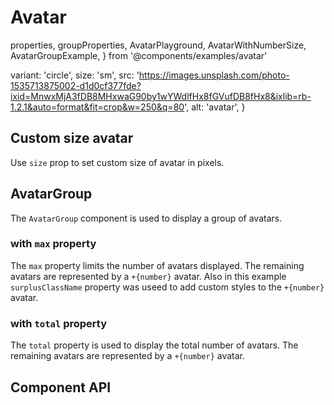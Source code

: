 # Avatar

  properties,
  groupProperties,
  AvatarPlayground,
  AvatarWithNumberSize,
  AvatarGroupExample,
} from '@components/examples/avatar'

  variant: 'circle',
  size: 'sm',
  src: 'https://images.unsplash.com/photo-1535713875002-d1d0cf377fde?ixid=MnwxMjA3fDB8MHxwaG90by1wYWdlfHx8fGVufDB8fHx8&ixlib=rb-1.2.1&auto=format&fit=crop&w=250&q=80',
  alt: 'avatar',
}

<AvatarPlayground />

## Custom size avatar

Use `size` prop to set custom size of avatar in pixels. <br/>

<AvatarWithNumberSize />

## AvatarGroup

The `AvatarGroup` component is used to display a group of avatars.

<AvatarGroupExample size={40} />

### with `max` property

The `max` property limits the number of avatars displayed. The remaining avatars are represented by a `+{number}` avatar.
Also in this example `surplusClassName` property was useed to add custom styles to the `+{number}` avatar.

<AvatarGroupExample max={3} surplusClassName='!bg-error-200' />

### with `total` property

The `total` property is used to display the total number
of avatars. The remaining avatars are represented by a `+{number}` avatar.

<AvatarGroupExample total={325} />

## Component API

<PropsTable
  properties={properties}
  name='Avatar'
  description='Avatar component props.'
/>

<PropsTable
  properties={groupProperties}
  name='AvatarGroup'
  description='AvatarGroup component props.'
/>
